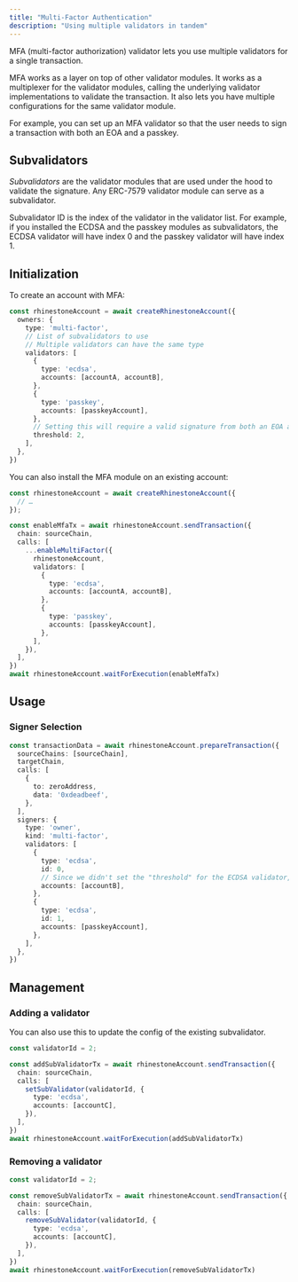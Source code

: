 ```yaml
---
title: "Multi-Factor Authentication"
description: "Using multiple validators in tandem"
---
```


MFA (multi-factor authorization) validator lets you use multiple validators for a single transaction.

MFA works as a layer on top of other validator modules. It works as a multiplexer for the validator modules, calling the underlying validator implementations to validate the transaction. It also lets you have multiple configurations for the same validator module.

For example, you can set up an MFA validator so that the user needs to sign a transaction with both an EOA and a passkey.

## Subvalidators

_Subvalidators_ are the validator modules that are used under the hood to validate the signature. Any ERC-7579 validator module can serve as a subvalidator.

Subvalidator ID is the index of the validator in the validator list. For example, if you installed the ECDSA and the passkey modules as subvalidators, the ECDSA validator will have index 0 and the passkey validator will have index 1.

## Initialization

To create an account with MFA:

```ts
const rhinestoneAccount = await createRhinestoneAccount({
  owners: {
    type: 'multi-factor',
    // List of subvalidators to use
    // Multiple validators can have the same type
    validators: [
      {
        type: 'ecdsa',
        accounts: [accountA, accountB],
      },
      {
        type: 'passkey',
        accounts: [passkeyAccount],
      },
      // Setting this will require a valid signature from both an EOA and a passkey signer
      threshold: 2,
    ],
  },
})
```

You can also install the MFA module on an existing account:

```ts
const rhinestoneAccount = await createRhinestoneAccount({
  // …
});

const enableMfaTx = await rhinestoneAccount.sendTransaction({
  chain: sourceChain,
  calls: [
    ...enableMultiFactor({
      rhinestoneAccount,
      validators: [
        {
          type: 'ecdsa',
          accounts: [accountA, accountB],
        },
        {
          type: 'passkey',
          accounts: [passkeyAccount],
        },
      ],
    }),
  ],
})
await rhinestoneAccount.waitForExecution(enableMfaTx)
```

## Usage

### Signer Selection

```ts {10-26}
const transactionData = await rhinestoneAccount.prepareTransaction({
  sourceChains: [sourceChain],
  targetChain,
  calls: [
    {
      to: zeroAddress,
      data: '0xdeadbeef',
    },
  ],
  signers: {
    type: 'owner',
    kind: 'multi-factor',
    validators: [
      {
        type: 'ecdsa',
        id: 0,
        // Since we didn't set the "threshold" for the ECDSA validator, we can sign with a single account here
        accounts: [accountB],
      },
      {
        type: 'ecdsa',
        id: 1,
        accounts: [passkeyAccount],
      },
    ],
  },
})
```

## Management

### Adding a validator

<Note>You can also use this to update the config of the existing subvalidator.</Note>

```ts
const validatorId = 2;

const addSubValidatorTx = await rhinestoneAccount.sendTransaction({
  chain: sourceChain,
  calls: [
    setSubValidator(validatorId, {
      type: 'ecdsa',
      accounts: [accountC],
    }),
  ],
})
await rhinestoneAccount.waitForExecution(addSubValidatorTx)
```

### Removing a validator

```ts
const validatorId = 2;

const removeSubValidatorTx = await rhinestoneAccount.sendTransaction({
  chain: sourceChain,
  calls: [
    removeSubValidator(validatorId, {
      type: 'ecdsa',
      accounts: [accountC],
    }),
  ],
})
await rhinestoneAccount.waitForExecution(removeSubValidatorTx)
```
